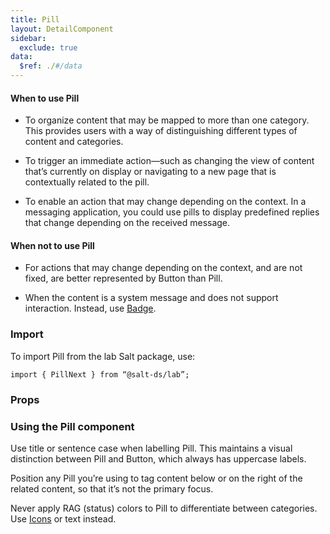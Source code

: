 ```yaml
---
title: Pill
layout: DetailComponent
sidebar:
  exclude: true
data:
  $ref: ./#/data
---
```


#### When to use Pill

- To organize content that may be mapped to more than one category. This provides users with a way of distinguishing different types of content and categories.

- To trigger an immediate action—such as changing the view of content that’s currently on display or navigating to a new page that is contextually related to the pill.

- To enable an action that may change depending on the context. In a messaging application, you could use pills to display predefined replies that change depending on the received message.

#### When not to use Pill

- For actions that may change depending on the context, and are not fixed, are better represented by Button than Pill.

- When the content is a system message and does not support interaction. Instead, use [Badge](/salt/components/badge).

### Import

To import Pill from the lab Salt package, use:

```
import { PillNext } from “@salt-ds/lab”;
```

### Props

<PropsTable componentName="PillNext" packageName="lab" />

### Using the Pill component

Use title or sentence case when labelling Pill. This maintains a visual distinction between Pill and Button, which always has uppercase labels.

Position any Pill you’re using to tag content below or on the right of the related content, so that it’s not the primary focus.

Never apply RAG (status) colors to Pill to differentiate between categories. Use [Icons](/salt/components/icon) or text instead.

